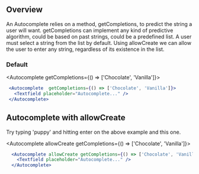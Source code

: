 


## Overview
An Autocomplete relies on a method, getCompletions, to predict the string a user will want. getCompletions can implement
any kind of predictive algorithm, could be based on past strings, could be a predefined list. A user must select a string
from the list by default. Using allowCreate we can allow the user to enter any string, regardless of its existence in
the list.

### Default

  <Autocomplete getCompletions={() => ['Chocolate', 'Vanilla']}>
    <Textfield placeholder="Autocomplete..." />
  </Autocomplete>

```jsx
 <Autocomplete  getCompletions={() => ['Chocolate', 'Vanilla']}>
   <Textfield placeholder="Autocomplete..." />
 </Autocomplete>
```


## Autocomplete with allowCreate
Try typing 'puppy' and hitting enter on the above example and this one.

  <Autocomplete allowCreate getCompletions={() => ['Chocolate', 'Vanilla']}>
   <Textfield placeholder="Autocomplete..." />
  </Autocomplete>


```jsx
  <Autocomplete allowCreate getCompletions={() => ['Chocolate', 'Vanilla']}>
    <Textfield placeholder="Autocomplete..." />
  </Autocomplete>
```
